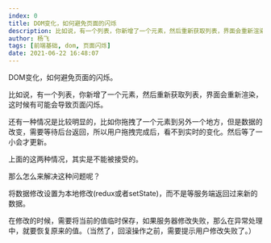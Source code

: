```yaml
---
index: 0
title: DOM变化，如何避免页面的闪烁
description: 比如说，有一个列表，你新增了一个元素，然后重新获取列表，界面会重新渲染，这时候有可能会导致页面闪烁。
author: 杨飞
tags: [前端基础, dom, 页面闪烁]
date: 2021-06-22 16:48:07
---
```


DOM变化，如何避免页面的闪烁。

比如说，有一个列表，你新增了一个元素，然后重新获取列表，界面会重新渲染，这时候有可能会导致页面闪烁。

还有一种情况是比较明显的，比如你拖拽了一个元素到另外一个地方，但是数据的改变，需要等待后台返回，所以用户拖拽完成后，看不到实时的变化。然后等了一小会才更新。

上面的这两种情况，其实是不能被接受的。

那么怎么来解决这种问题呢？

将数据修改设置为本地修改(redux或者setState)，而不是等服务端返回过来新的数据。

在修改的时候，需要将当前的值临时保存，如果服务器修改失败，那么在异常处理中，就要恢复原来的值。（当然了，回滚操作之前，需要提示用户修改失败了。）
